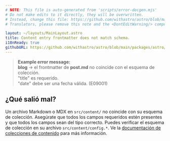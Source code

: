 ```yaml
---
# NOTE: This file is auto-generated from 'scripts/error-docgen.mjs'
# Do not make edits to it directly, they will be overwritten.
# Instead, change this file: https://github.com/withastro/astro/blob/main/packages/astro/src/core/errors/errors-data.ts
# Translators, please remove this note and the <DontEditWarning/> component.

layout: ~/layouts/MainLayout.astro
title: Content entry frontmatter does not match schema.
i18nReady: true
githubURL: https://github.com/withastro/astro/blob/main/packages/astro/src/core/errors/errors-data.ts
---
```


> **Example error message:**<br/>
**blog** → el frontmatter de **post.md** no coincide con el esquema de colección.<br/>
"title" es requerido.<br/>
"date" debe ser una fecha válida. (E09001)

## ¿Qué salió mal?
Un archivo Markdown o MDX en `src/content/` no coincide con su esquema de colección.
Asegúrate que todos los campos requeridos estén presentes y que todos los campos sean del tipo correcto.
Puedes verificar el esquema de colección en su archivo `src/content/config.*`.
Ve la [documentación de colecciones de contenido](/es/guides/content-collections/) para más información.
